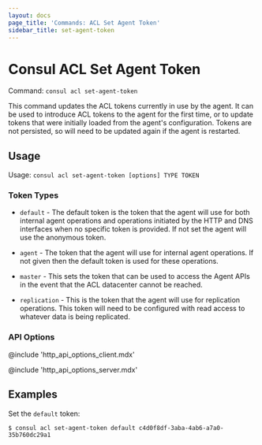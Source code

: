 ```yaml
---
layout: docs
page_title: 'Commands: ACL Set Agent Token'
sidebar_title: set-agent-token
---
```


# Consul ACL Set Agent Token

Command: `consul acl set-agent-token`

This command updates the ACL tokens currently in use by the agent. It can be used to introduce
ACL tokens to the agent for the first time, or to update tokens that were initially loaded from
the agent's configuration. Tokens are not persisted, so will need to be updated again if the
agent is restarted.

## Usage

Usage: `consul acl set-agent-token [options] TYPE TOKEN`

### Token Types

- `default` - The default token is the token that the agent will use for
  both internal agent operations and operations initiated by the HTTP
  and DNS interfaces when no specific token is provided. If not set the
  agent will use the anonymous token.

- `agent` - The token that the agent will use for internal agent operations.
  If not given then the default token is used for these operations.

- `master` - This sets the token that can be used to access the Agent APIs in
  the event that the ACL datacenter cannot be reached.

- `replication` - This is the token that the agent will use for replication
  operations. This token will need to be configured with read access to
  whatever data is being replicated.

### API Options

@include 'http_api_options_client.mdx'

@include 'http_api_options_server.mdx'

## Examples

Set the `default` token:

```shell-session
$ consul acl set-agent-token default c4d0f8df-3aba-4ab6-a7a0-35b760dc29a1
```

